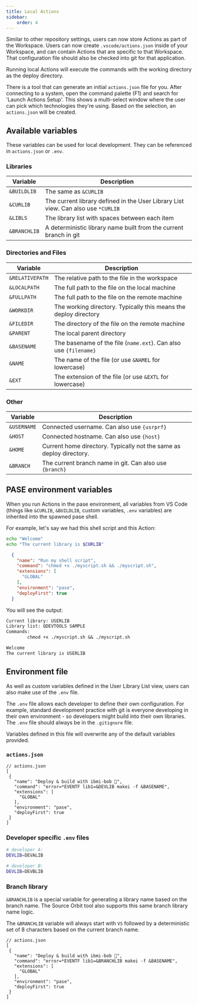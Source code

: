 ---
title: Local Actions
sidebar:
    order: 4 
---

Similar to other repository settings, users can now store Actions as part of the Workspace. Users can now create `.vscode/actions.json` inside of your Workspace, and can contain Actions that are specific to that Workspace. That configuration file should also be checked into git for that application.

Running local Actions will execute the commands with the working directory as the deploy directory.

There is a tool that can generate an initial `actions.json` file for you. After connecting to a system, open the command palette (F1) and search for 'Launch Actions Setup'. This shows a multi-select window where the user can pick which technologies they're using. Based on the selection, an `actions.json` will be created.

## Available variables

These variables can be used for local development. They can be referenced in `actions.json` or `.env`.

### Libraries

| Variable        | Description                                                                       |
| --------------- | --------------------------------------------------------------------------------- |
| `&BUILDLIB`     | The same as `&CURLIB`                                                             |
| `&CURLIB`       | The current library defined in the User Library List view. Can also use `*CURLIB` |
| `&LIBLS`        | The library list with spaces between each item                                    |
| `&BRANCHLIB`    | A deterministic library name built from the current branch in git                 |

### Directories and Files

| Variable        | Description                                                                       |
| --------------- | --------------------------------------------------------------------------------- |
| `&RELATIVEPATH` | The relative path to the file in the workspace                                    |
| `&LOCALPATH`    | The full path to the file on the local machine                                    |
| `&FULLPATH`     | The full path to the file on the remote machine                                   |
| `&WORKDIR`      | The working directory. Typically this means the deploy directory                  |
| `&FILEDIR`      | The directory of the file on the remote machine                                   | 
| `&PARENT`       | The local parent directory                                                        |
| `&BASENAME`     | The basename of the file (`name.ext`). Can also use `{filename}`                  |
| `&NAME`         | The name of the file (or use `&NAMEL` for lowercase)                              |
| `&EXT`          | The extension of the file (or use `&EXTL` for lowercase)                          |

### Other

| Variable        | Description                                                                       |
| --------------- | --------------------------------------------------------------------------------- |
| `&USERNAME`     | Connected username. Can also use `{usrprf}`                                       |
| `&HOST`         | Connected hostname. Can also use `{host}`                                         |
| `&HOME`         | Current home directory. Typically not the same as deploy directory.               |
| `&BRANCH`       | The current branch name in git. Can also use `{branch}`                           |

## PASE environment variables

When you run Actions in the pase environment, all variables from VS Code (things like `&CURLIB`, `&BUILDLIB`, custom variables, `.env` variables) are inherited into the spawned pase shell.

For example, let's say we had this shell script and this Action:

```sh
echo "Welcome"
echo "The current library is $CURLIB"
```

```json
  {
    "name": "Run my shell script",
    "command": "chmod +x ./myscript.sh && ./myscript.sh",
    "extensions": [
      "GLOBAL"
    ],
    "environment": "pase",
    "deployFirst": true
  }
```

You will see the output:

```txt title="output"
Current library: USERLIB
Library list: QDEVTOOLS SAMPLE
Commands:
		chmod +x ./myscript.sh && ./myscript.sh

Welcome
The current library is USERLIB
```

## Environment file

As well as custom variables defined in the User Library List view, users can also make use of the `.env` file.

The `.env` file allows each developer to define their own configuration. For example, standard development practice with git is everyone developing in their own environment - so developers might build into their own libraries. The `.env` file should always be in the `.gitignore` file.

Variables defined in this file will overwrite any of the default variables provided.

### `actions.json`

```jsonc
// actions.json
[
 {
   "name": "Deploy & build with ibmi-bob 🔨",
   "command": "error=*EVENTF lib1=&DEVLIB makei -f &BASENAME",
   "extensions": [
     "GLOBAL"
   ],
   "environment": "pase",
   "deployFirst": true
 }
]
```

### Developer specific `.env` files

```sh
# developer A:
DEVLIB=DEVALIB
```

```sh
# developer B:
DEVLIB=DEVBLIB
```

### Branch library

`&BRANCHLIB` is a special variable for generating a library name based on the branch name. The Source Orbit tool also supports this same branch library name logic.

The `&BRANCHLIB` variable will always start with `VS` followed by a deterministic set of 8 characters based on the current branch name.

```jsonc
// actions.json
[
 {
   "name": "Deploy & build with ibmi-bob 🔨",
   "command": "error=*EVENTF lib1=&BRANCHLIB makei -f &BASENAME",
   "extensions": [
     "GLOBAL"
   ],
   "environment": "pase",
   "deployFirst": true
 }
]
```